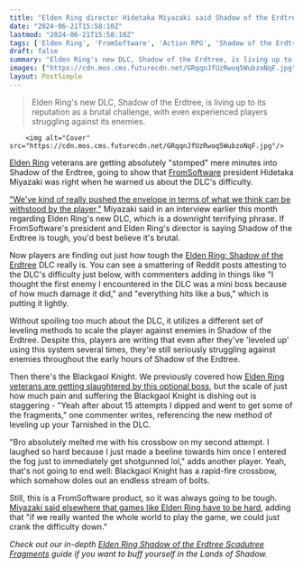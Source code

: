 ```yaml
---
title: "Elden Ring director Hidetaka Miyazaki said Shadow of the Erdtree would be hard, and he wasn't kidding: 'I'm getting stomped'"
date: "2024-06-21T15:58:10Z"
lastmod: "2024-06-21T15:58:10Z"
tags: ['Elden Ring', 'FromSoftware', 'Action RPG', 'Shadow of the Erdtree']
draft: false
summary: "Elden Ring's new DLC, Shadow of the Erdtree, is living up to its reputation as a brutal challenge, with even experienced players struggling against its enemies."
images: ["https://cdn.mos.cms.futurecdn.net/GRqqnJfUzRwoq5WubzoNqF.jpg"]
layout: PostSimple
---
```

> Elden Ring's new DLC, Shadow of the Erdtree, is living up to its reputation as a brutal challenge, with even experienced players struggling against its enemies.


        <img alt="Cover" src="https://cdn.mos.cms.futurecdn.net/GRqqnJfUzRwoq5WubzoNqF.jpg"/>
        
[Elden Ring](https://www.gamesradar.com/elden-ring-guide/) veterans are getting absolutely "stomped" mere minutes into Shadow of the Erdtree, going to show that [FromSoftware](https://www.gamesradar.com/tag/fromsoftware/) president Hidetaka Miyazaki was right when he warned us about the DLC's difficulty.

["We've kind of really pushed the envelope in terms of what we think can be withstood by the player,"](https://www.gamesradar.com/games/action-rpg/how-hard-is-shadow-of-the-erdtree-hidetaka-miyazaki-says-fromsoftware-has-pushed-the-envelope-in-terms-of-what-we-think-can-be-withstood-by-the-player/) Miyazaki said in an interview earlier this month regarding Elden Ring's new DLC, which is a downright terrifying phrase. If FromSoftware's president and Elden Ring's director is saying Shadow of the Erdtree is tough, you'd best believe it's brutal.

Now players are finding out just how tough the [Elden Ring: Shadow of the Erdtree](https://www.gamesradar.com/games/action-rpg/elden-ring-shadow-of-the-erdtree-guide/) DLC really is. You can see a smattering of Reddit posts attesting to the DLC's difficulty just below, with commenters adding in things like "I thought the first enemy I encountered in the DLC was a mini boss because of how much damage it did," and "everything hits like a bus," which is putting it lightly.

Without spoiling too much about the DLC, it utilizes a different set of leveling methods to scale the player against enemies in Shadow of the Erdtree. Despite this, players are writing that even after they've 'leveled up' using this system several times, they're still seriously struggling against enemies throughout the early hours of Shadow of the Erdtree. 

Then there's the Blackgaol Knight. We previously covered how [Elden Ring veterans are getting slaughtered by this optional boss](https://www.gamesradar.com/games/action-rpg/returning-elden-ring-veterans-are-being-humbled-by-an-early-shadow-of-the-erdtree-boss-that-drops-some-of-the-best-armor-in-the-game-if-you-can-beat-the-big-brute/), but the scale of just how much pain and suffering the Blackgaol Knight is dishing out is staggering - "Yeah after about 15 attempts I dipped and went to get some of the fragments," one commenter writes, referencing the new method of leveling up your Tarnished in the DLC.

"Bro absolutely melted me with his crossbow on my second attempt. I laughed so hard because I just made a beeline towards him once I entered the fog just to immediately get shotgunned lol," adds another player. Yeah, that's not going to end well: Blackgaol Knight has a rapid-fire crossbow, which somehow doles out an endless stream of bolts.

Still, this is a FromSoftware product, so it was always going to be tough. [Miyazaki said elsewhere that games like Elden Ring have to be hard](https://www.gamesradar.com/games/action-rpg/hidetaka-miyazaki-says-games-like-elden-ring-have-to-be-hard-if-we-really-wanted-the-whole-world-to-play-the-game-we-could-just-crank-the-difficulty-down/), adding that "if we really wanted the whole world to play the game, we could just crank the difficulty down." 

*Check out our in-depth *[<em>Elden Ring Shadow of the Erdtree Scadutree Fragments</em>](https://www.gamesradar.com/games/action-rpg/shadow-of-the-erdtree-scadutree-fragments/)* guide if you want to buff yourself in the Lands of Shadow.*
        